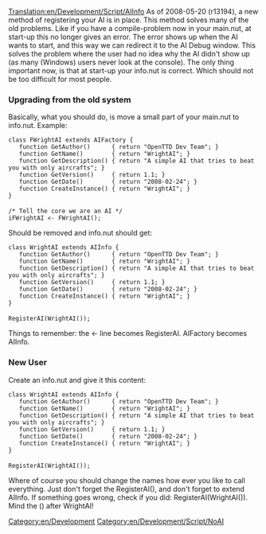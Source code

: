[[Translation:en/Development/Script/AIInfo]]
As of 2008-05-20 (r13194), a new method of registering your AI is in place. This method solves many of the old problems. Like if you have a compile-problem now in your main.nut, at start-up this no longer gives an error. The error shows up when the AI wants to start, and this way we can redirect it to the AI Debug window. This solves the problem where the user had no idea why the AI didn't show up (as many (Windows) users never look at the console). The only thing important now, is that at start-up your info.nut is correct. Which should not be too difficult for most people.

===Upgrading from the old system===

Basically, what you should do, is move a small part of your main.nut to info.nut. Example:

 class FWrightAI extends AIFactory {
 	function GetAuthor()      { return "OpenTTD Dev Team"; }
 	function GetName()        { return "WrightAI"; }
 	function GetDescription() { return "A simple AI that tries to beat you with only aircrafts"; }
 	function GetVersion()     { return 1.1; }
 	function GetDate()        { return "2008-02-24"; }
 	function CreateInstance() { return "WrightAI"; }
 }
 
 /* Tell the core we are an AI */
 iFWrightAI <- FWrightAI();

Should be removed and info.nut should get:

 class WrightAI extends AIInfo {
 	function GetAuthor()      { return "OpenTTD Dev Team"; }
 	function GetName()        { return "WrightAI"; }
 	function GetDescription() { return "A simple AI that tries to beat you with only aircrafts"; }
 	function GetVersion()     { return 1.1; }
 	function GetDate()        { return "2008-02-24"; }
 	function CreateInstance() { return "WrightAI"; }
 }
 
 RegisterAI(WrightAI());

Things to remember: the <- line becomes RegisterAI. AIFactory becomes AIInfo.


===New User===

Create an info.nut and give it this content:

 class WrightAI extends AIInfo {
 	function GetAuthor()      { return "OpenTTD Dev Team"; }
 	function GetName()        { return "WrightAI"; }
 	function GetDescription() { return "A simple AI that tries to beat you with only aircrafts"; }
 	function GetVersion()     { return 1.1; }
 	function GetDate()        { return "2008-02-24"; }
 	function CreateInstance() { return "WrightAI"; }
 }
 
 RegisterAI(WrightAI());

Where of course you should change the names how ever you like to call everything. Just don't forget the RegisterAI(), and don't forget to extend AIInfo. If something goes wrong, check if you did: RegisterAI(WrightAI()). Mind the () after WrightAI!

[[Category:en/Development]]
[[Category:en/Development/Script/NoAI]]
